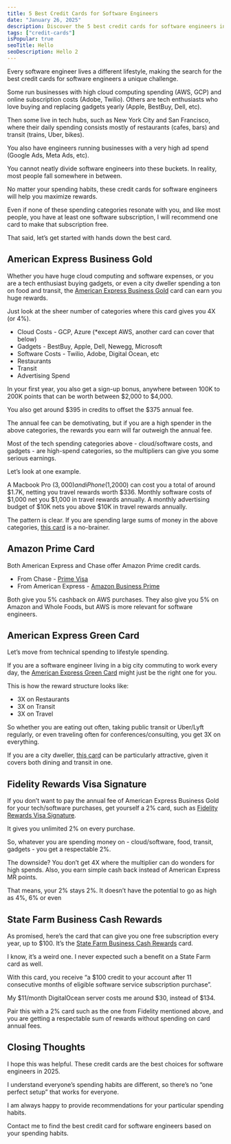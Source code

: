 ```yaml
---
title: 5 Best Credit Cards for Software Engineers
date: "January 26, 2025"
description: Discover the 5 best credit cards for software engineers in 2025. Maximize rewards on cloud computing, gadgets, dining, and more. Find the perfect card for your spending habits today.
tags: ["credit-cards"]
isPopular: true
seoTitle: Hello
seoDescription: Hello 2
---
```


Every software engineer lives a different lifestyle, making the search for the best credit cards for software engineers a unique challenge.

Some run businesses with high cloud computing spending (AWS, GCP) and online subscription costs (Adobe, Twilio). Others are tech enthusiasts who love buying and replacing gadgets yearly (Apple, BestBuy, Dell, etc).

Then some live in tech hubs, such as New York City and San Francisco, where their daily spending consists mostly of restaurants (cafes, bars) and transit (trains, Uber, bikes).

You also have engineers running businesses with a very high ad spend (Google Ads, Meta Ads, etc).

You cannot neatly divide software engineers into these buckets. In reality, most people fall somewhere in between.

No matter your spending habits, these credit cards for software engineers will help you maximize rewards.

Even if none of these spending categories resonate with you, and like most people, you have at least one software subscription, I will recommend one card to make that subscription free.

That said, let’s get started with hands down the best card.

## American Express Business Gold

Whether you have huge cloud computing and software expenses, or you are a tech enthusiast buying gadgets, or even a city dweller spending a ton on food and transit, the [American Express Business Gold](https://americanexpress.com/en-us/referral/businessgold-card?ref=MDIRTHViI2&xl=cp19) card can earn you huge rewards.

Just look at the sheer number of categories where this card gives you 4X (or 4%).

* Cloud Costs \- GCP, Azure (\*except AWS, another card can cover that below)  
* Gadgets \- BestBuy, Apple, Dell, Newegg, Microsoft  
* Software Costs \- Twilio, Adobe, Digital Ocean, etc  
* Restaurants  
* Transit  
* Advertising Spend

In your first year, you also get a sign-up bonus, anywhere between 100K to 200K points that can be worth between $2,000 to $4,000.

You also get around $395 in credits to offset the $375 annual fee.

The annual fee can be demotivating, but if you are a high spender in the above categories, the rewards you earn will far outweigh the annual fee.

Most of the tech spending categories above \- cloud/software costs, and gadgets \- are high-spend categories, so the multipliers can give you some serious earnings.

Let’s look at one example.

A Macbook Pro ($3,000) and iPhone ($1,2000) can cost you a total of around $1.7K, netting you travel rewards worth $336. Monthly software costs of $1,000 net you $1,000 in travel rewards annually. A monthly advertising budget of $10K nets you above $10K in travel rewards annually.

The pattern is clear. If you are spending large sums of money in the above categories, [this card](https://americanexpress.com/en-us/referral/businessgold-card?ref=MDIRTHViI2&xl=cp19) is a no-brainer.

## Amazon Prime Card

Both American Express and Chase offer Amazon Prime credit cards.

* From Chase \- [Prime Visa](https://creditcards.chase.com/cash-back-credit-cards/amazon-prime-rewards?iCELL=61FY)  
* From American Express \- [Amazon Business Prime](https://www.americanexpress.com/us/credit-cards/business/business-credit-cards/amazon-business-prime-card/)

Both give you 5% cashback on AWS purchases. They also give you 5% on Amazon and Whole Foods, but AWS is more relevant for software engineers.

## American Express Green Card

Let’s move from technical spending to lifestyle spending.

If you are a software engineer living in a big city commuting to work every day, the [American Express Green Card](https://www.americanexpress.com/en-us/credit-cards/referral/prospect/personal/1A0916D0A2F605539EA90498CD2E396B40C8ACA40308FBF73AD8900CBF5BDBCD42F5FB1476008E141A2320BF6AAAFAD543283F26751581070A63665D0DD218170F8A8E721BE8DFE5261985876527536D7F87AD26E3F82614354EBD1E7A926D6C8E9E1F967ABB68D95B74F7099239764866E1B2772A0DA9E40D96C0F30E0A8B3DFFC1FE4F07E466FF2F585F9C1F448F46E3C0DC2C90BDF4907766004D3209FD037341940BF8727D7A2A7F26743042EA7FF4E35E98429DE02D0615CE89B40A5EFD99DD716498939517?CORID=M~D~I~R~T~H~V~i~I~2-1737901239398-1242707999&GENCODE=349993292993082&extlink=US-MGM-USEFULLINKS-copypaste-1157-201279-K84O%3A9990&ref=MDIRTHViI2&v=2&xl=cp19) might just be the right one for you.

This is how the reward structure looks like:

* 3X on Restaurants  
* 3X on Transit  
* 3X on Travel

So whether you are eating out often, taking public transit or Uber/Lyft regularly, or even traveling often for conferences/consulting, you get 3X on everything.

If you are a city dweller, [this card](https://www.americanexpress.com/en-us/credit-cards/referral/prospect/personal/1A0916D0A2F605539EA90498CD2E396B40C8ACA40308FBF73AD8900CBF5BDBCD42F5FB1476008E141A2320BF6AAAFAD543283F26751581070A63665D0DD218170F8A8E721BE8DFE5261985876527536D7F87AD26E3F82614354EBD1E7A926D6C8E9E1F967ABB68D95B74F7099239764866E1B2772A0DA9E40D96C0F30E0A8B3DFFC1FE4F07E466FF2F585F9C1F448F46E3C0DC2C90BDF4907766004D3209FD037341940BF8727D7A2A7F26743042EA7FF4E35E98429DE02D0615CE89B40A5EFD99DD716498939517?CORID=M~D~I~R~T~H~V~i~I~2-1737901239398-1242707999&GENCODE=349993292993082&extlink=US-MGM-USEFULLINKS-copypaste-1157-201279-K84O%3A9990&ref=MDIRTHViI2&v=2&xl=cp19) can be particularly attractive, given it covers both dining and transit in one.

## Fidelity Rewards Visa Signature

If you don’t want to pay the annual fee of American Express Business Gold for your tech/software purchases, get yourself a 2% card, such as [Fidelity Rewards Visa Signature](https://www.fidelity.com/spend-save/visa-signature-card).

It gives you unlimited 2% on every purchase.

So, whatever you are spending money on \- cloud/software, food, transit, gadgets \- you get a respectable 2%.

The downside? You don’t get 4X where the multiplier can do wonders for high spends. Also, you earn simple cash back instead of American Express MR points.

That means, your 2% stays 2%. It doesn’t have the potential to go as high as 4%, 6% or even

## State Farm Business Cash Rewards

As promised, here’s the card that can give you one free subscription every year, up to $100. It’s the [State Farm Business Cash Rewards](https://alliance.usbank.com/en-us/statefarm/credit-cards/business-cash-rewards-visa-signature-credit-card.html) card.

I know, it’s a weird one. I never expected such a benefit on a State Farm card as well.

With this card, you receive “a $100 credit to your account after 11 consecutive months of eligible software service subscription purchase”.

My $11/month DigitalOcean server costs me around $30, instead of $134.

Pair this with a 2% card such as the one from Fidelity mentioned above, and you are getting a respectable sum of rewards without spending on card annual fees.

## Closing Thoughts

I hope this was helpful. These credit cards are the best choices for software engineers in 2025\.

I understand everyone’s spending habits are different, so there’s no “one perfect setup” that works for everyone.

I am always happy to provide recommendations for your particular spending habits.

Contact me to find the best credit card for software engineers based on your spending habits.